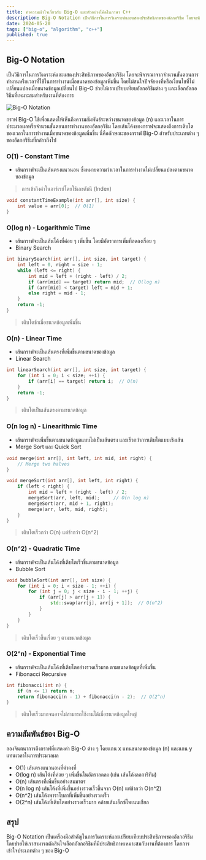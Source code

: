 ```yaml
---
title: ทำความเข้าใจเกี่ยวกับ Big-O และตัวอย่างโค้ดในภาษา C++
description: Big-O Notation เป็นวิธีการในการวิเคราะห์และแสดงประสิทธิภาพของอัลกอริธึม โดยจะพิจารณาจากจำนวนขั้นตอนการทำงานหรือเวลาที่ใช้ในการทำงานเมื่อขนาดของข้อมูลเพิ่มขึ้น
date: 2024-05-20
tags: ["big-o", "algorithm", "c++"]
published: true
---
```


## Big-O Notation
เป็นวิธีการในการวิเคราะห์และแสดงประสิทธิภาพของอัลกอริธึม โดยจะพิจารณาจากจำนวนขั้นตอนการทำงานหรือเวลาที่ใช้ในการทำงานเมื่อขนาดของข้อมูลเพิ่มขึ้น โดยไม่สนใจปัจจัยคงที่หรือเงื่อนไขที่ไม่เปลี่ยนแปลงเมื่อขนาดข้อมูลเปลี่ยนไป Big-O ช่วยให้เราเปรียบเทียบอัลกอริธึมต่าง ๆ และเลือกอัลกอริธึมที่เหมาะสมสำหรับงานที่ต้องการ

![Big-O Notation](https://strapi-blog-cms-7x8xk.ondigitalocean.app/uploads/big_o_9de97e3bad.jpeg)

กราฟ Big-O ใช้เพื่อแสดงให้เห็นถึงความสัมพันธ์ระหว่างขนาดของข้อมูล (n) และเวลาในการประมวลผลหรือจำนวนขั้นตอนการทำงานของอัลกอริธึม โดยเส้นโค้งของกราฟจะแสดงถึงการเติบโตของเวลาในการทำงานเมื่อขนาดของข้อมูลเพิ่มขึ้น นี่คือลักษณะของกราฟ Big-O สำหรับประเภทต่าง ๆ ของอัลกอริธึมที่กล่าวถึงไป

### O(1) - Constant Time
- เส้นกราฟจะเป็นเส้นตรงแนวนอน ซึ่งหมายความว่าเวลาในการทำงานไม่เปลี่ยนแปลงตามขนาดของข้อมูล
> การเข้าถึงค่าในอาร์เรย์โดยใช้เลขดัชนี (Index)
```c++ showLineNumbers title="Constant Time Example"
void constantTimeExample(int arr[], int size) {
    int value = arr[0];  // O(1)
}
```

### O(log n) - Logarithmic Time
- เส้นกราฟจะเป็นเส้นโค้งที่ค่อย ๆ เพิ่มขึ้น โดยมีอัตราการเพิ่มที่ลดลงเรื่อย ๆ
- Binary Search
```c++ showLineNumbers title="Logarithmic Time Example"
int binarySearch(int arr[], int size, int target) {
    int left = 0, right = size - 1;
    while (left <= right) {
        int mid = left + (right - left) / 2;
        if (arr[mid] == target) return mid;  // O(log n)
        if (arr[mid] < target) left = mid + 1;
        else right = mid - 1;
    }
    return -1;
}
```
> เติบโตช้าเมื่อขนาดข้อมูลเพิ่มขึ้น

### O(n) - Linear Time
- เส้นกราฟจะเป็นเส้นตรงที่เพิ่มขึ้นตามขนาดของข้อมูล
- Linear Search
```c++ showLineNumbers title="Linear Time Example"
int linearSearch(int arr[], int size, int target) {
    for (int i = 0; i < size; ++i) {
        if (arr[i] == target) return i;  // O(n)
    }
    return -1;
}
```
> เติบโตเป็นเส้นตรงตามขนาดข้อมูล

### O(n log n) - Linearithmic Time
- เส้นกราฟจะเพิ่มขึ้นตามขนาดข้อมูลแบบไม่เป็นเส้นตรง และเร็วกว่าการเติบโตแบบเชิงเส้น
- Merge Sort และ Quick Sort
```c++ showLineNumbers title="Merge Sort Example"
void merge(int arr[], int left, int mid, int right) {
    // Merge two halves
}

void mergeSort(int arr[], int left, int right) {
    if (left < right) {
        int mid = left + (right - left) / 2;
        mergeSort(arr, left, mid);     // O(n log n)
        mergeSort(arr, mid + 1, right);
        merge(arr, left, mid, right);
    }
}
```
> เติบโตเร็วกว่า O(n) แต่ช้ากว่า O(n^2)

### O(n^2) - Quadratic Time
- เส้นกราฟจะเป็นเส้นโค้งที่เติบโตเร็วขึ้นตามขนาดข้อมูล
- Bubble Sort
```c++ showLineNumbers title="Bubble Sort Example"
void bubbleSort(int arr[], int size) {
    for (int i = 0; i < size - 1; ++i) {
        for (int j = 0; j < size - i - 1; ++j) {
            if (arr[j] > arr[j + 1]) {
                std::swap(arr[j], arr[j + 1]);  // O(n^2)
            }
        }
    }
}
```
> เติบโตเร็วขึ้นเรื่อย ๆ ตามขนาดข้อมูล

### O(2^n) - Exponential Time
- เส้นกราฟจะเป็นเส้นโค้งที่เติบโตอย่างรวดเร็วมาก ตามขนาดข้อมูลที่เพิ่มขึ้น
- Fibonacci Recursive
```c++ showLineNumbers title="Fibonacci Recursive Example"
int fibonacci(int n) {
    if (n <= 1) return n;
    return fibonacci(n - 1) + fibonacci(n - 2);  // O(2^n)
}
```
> เติบโตเร็วมากจนอาจไม่สามารถใช้งานได้เมื่อขนาดข้อมูลใหญ่

## ความสัมพันธ์ของ Big-O
ลองจินตนาการถึงกราฟที่แสดงค่า Big-O ต่าง ๆ โดยแกน x แทนขนาดของข้อมูล (n) และแกน y แทนเวลาในการประมวลผล
- O(1) เส้นตรงแนวนอนที่ค่าคงที่
- O(log n) เส้นโค้งที่ค่อย ๆ เพิ่มขึ้นในอัตราลดลง (เช่น เส้นโค้งลอการิทึม)
- O(n) เส้นตรงที่เพิ่มขึ้นอย่างสมมาตร
- O(n log n) เส้นโค้งที่เพิ่มขึ้นอย่างรวดเร็วขึ้นจาก O(n) แต่ช้ากว่า O(n^2)
- O(n^2) เส้นโค้งพาราโบลาที่เพิ่มขึ้นอย่างรวดเร็ว
- O(2^n) เส้นโค้งที่เติบโตอย่างรวดเร็วมาก คล้ายเส้นเอ็กซ์โพเนนเชียล

## สรุป
Big-O Notation เป็นเครื่องมือสำคัญในการวิเคราะห์และเปรียบเทียบประสิทธิภาพของอัลกอริธึม โดยช่วยให้เราสามารถตัดสินใจเลือกอัลกอริธึมที่มีประสิทธิภาพเหมาะสมกับงานที่ต้องการ โดยการเข้าใจประเภทต่าง ๆ ของ Big-O